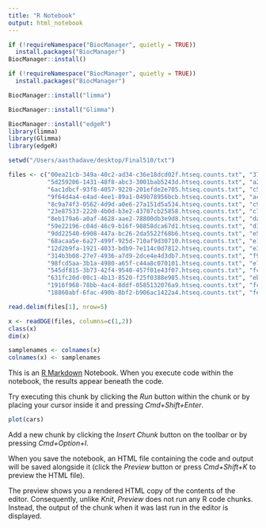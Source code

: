 ```yaml
---
title: "R Notebook"
output: html_notebook
---
```

```r
if (!requireNamespace("BiocManager", quietly = TRUE))
  install.packages("BiocManager")
BiocManager::install()
```

```r
if (!requireNamespace("BiocManager", quietly = TRUE))
  install.packages("BiocManager")

BiocManager::install("limma")

BiocManager::install("Glimma")

BiocManager::install("edgeR")
library(limma)
library(Glimma)
library(edgeR)
```


```r
setwd("/Users/aasthadave/desktop/Final510/txt")
```

```r
files <- c("00ea21cb-349a-40c2-ad34-c36e18dcd02f.htseq.counts.txt", "37616fc4-9761-47f8-a819-9a9ed6564b21.htseq.counts.txt","2cea6dae-c807-428b-90c8-617b260d3975.htseq.counts.txt", "a24d07c0-9b91-4538-96d2-f97544f4dbb0.htseq.counts.txt","3fbc019c-2a61-48f6-9c6d-00823297ae53.htseq.counts.txt",   "a059cf08-5046-4a79-a82f-c07da2955035.htseq.counts.txt","3ce57f19-ef4b-4bb9-8530-eb0752975f4b.htseq.counts.txt", "b92498c2-6e54-4fd0-b752-18932e915381.htseq.counts.txt",
           "5d259206-1431-48f8-abc3-3001bab5243d.htseq.counts.txt", "a22817b9-da0e-45cd-ba5d-3eb790e273cb.htseq.counts.txt",
           "6ac1dbcf-93f8-4057-9220-201efde2e705.htseq.counts.txt", "c58c1851-be04-4875-96ff-2833bb6af91c.htseq.counts.txt",
           "9f64d4a4-e4ad-4ee1-89a1-049b78956bcb.htseq.counts.txt", "ac3af473-48c0-4fb1-9f31-56ba6fa744c1.htseq.counts.txt",
           "8c9a74f3-0562-4d9d-a0e6-27a151d5a534.htseq.counts.txt", "c9381f51-ec09-4487-88a4-8e94452e4893.htseq.counts.txt",
           "23e87533-2220-4b0d-b3e2-43707cb25858.htseq.counts.txt", "c71da743-de94-46d0-9ec0-fed1574845b9.htseq.counts.txt",
           "8eb179a6-a0af-4628-aae2-78800db3e9d8.htseq.counts.txt", "daefaee3-eb0e-4cf8-8807-f544128345e7.htseq.counts.txt",
           "59e22196-c04d-46c9-b16f-98858dca67d1.htseq.counts.txt", "d31beca5-e987-4def-906a-63f68ecc5c7a.htseq.counts.txt",
           "9dd22540-6908-447a-bc26-2da5522f68b6.htseq.counts.txt", "e5ea329f-8042-479c-b8ff-fb752b6b44e0.htseq.counts.txt",
           "68acaa5e-6a27-499f-925d-710af9d30710.htseq.counts.txt", "e158cf09-9e8a-4a3f-9097-2f94222e5461.htseq.counts.txt",
           "12d2b9fa-1921-4033-bdb9-7e114c0d7812.htseq.counts.txt", "e38ee2d6-eaad-4d39-a7f3-951b1532c9e5.htseq.counts.txt",
           "314b3b08-27e7-4936-a7d9-2dce4e4d3db7.htseq.counts.txt", "f9d52f9e-4f82-431a-a427-1c1259b8e765.htseq.counts.txt",
           "98fcd5aa-3b1a-4980-a65f-c44a8c070101.htseq.counts.txt", "e77c14e1-1e3f-4f01-992c-b1e68c365005.htseq.counts.txt",
           "545df815-3b73-42f4-9540-457f01e43f07.htseq.counts.txt", "fc867c2d-8e5d-4e2a-80b2-48be873efc56.htseq.counts.txt",
           "631fc20d-00c1-4b13-8520-f25f0388e985.htseq.counts.txt", "ebe06b50-91d3-4a79-bc8f-6564742c1652.htseq.counts.txt",
           "1916f968-78bb-4ac4-8ddf-0585132076a9.htseq.counts.txt", "fc1963bb-e709-467b-950f-0177512ba35e.htseq.counts.txt",
           "18860abf-6fac-490b-8bf2-b906ac1422a4.htseq.counts.txt", "fe232ef7-4d50-4dfc-bea1-6b6a7a3e4135.htseq.counts.txt")
```

```r
read.delim(files[1], nrow=5)
```

```r
x <- readDGE(files, columns=c(1,2))
class(x)
dim(x)
```

```r
samplenames <- colnames(x)
colnames(x) <- samplenames
```

This is an [R Markdown](http://rmarkdown.rstudio.com) Notebook. When you execute code within the notebook, the results appear beneath the code. 

Try executing this chunk by clicking the *Run* button within the chunk or by placing your cursor inside it and pressing *Cmd+Shift+Enter*. 

```r
plot(cars)
```

Add a new chunk by clicking the *Insert Chunk* button on the toolbar or by pressing *Cmd+Option+I*.

When you save the notebook, an HTML file containing the code and output will be saved alongside it (click the *Preview* button or press *Cmd+Shift+K* to preview the HTML file). 

The preview shows you a rendered HTML copy of the contents of the editor. Consequently, unlike *Knit*, *Preview* does not run any R code chunks. Instead, the output of the chunk when it was last run in the editor is displayed.

